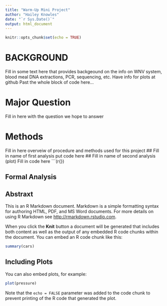 ```yaml
---
title: "Warm-Up Mini Project"
author: "Hailey Knowles"
date: "`r Sys.Date()`"
output: html_document
---
```


```r
knitr::opts_chunk$set(echo = TRUE)
```

# BACKGROUND
Fill in some text here that provides backgeound on the info on WNV system, blood meal DNA extractions, PCR, sequencing, etc.
Have info for plots at github
Past the whole block of code here...

# Major Question
Fill in here with the question we hope to answer

# Methods
Fill in here overveiw of procedure and methods used for this project
## Fill in name of first analysis
 put code here
## Fill in name of second analysis (plot)
Fill in code here
```(r{})

## Formal Analysis
## Abstraxt



This is an R Markdown document. Markdown is a simple formatting syntax for authoring HTML, PDF, and MS Word documents. For more details on using R Markdown see <http://rmarkdown.rstudio.com>.

When you click the **Knit** button a document will be generated that includes both content as well as the output of any embedded R code chunks within the document. You can embed an R code chunk like this:

```r
summary(cars)
```

## Including Plots

You can also embed plots, for example:

```r
plot(pressure)
```

Note that the `echo = FALSE` parameter was added to the code chunk to prevent printing of the R code that generated the plot.
